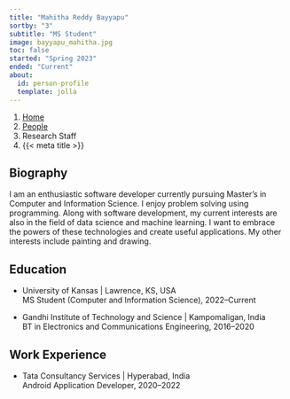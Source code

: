 ```yaml
---
title: "Mahitha Reddy Bayyapu"
sortby: "3"
subtitle: "MS Student"
image: bayyapu_mahitha.jpg
toc: false
started: "Spring 2023"
ended: "Current"
about:
  id: person-profile
  template: jolla
---
```


```{=html}
<nav aria-label="breadcrumb">
  <ol class="breadcrumb">
    <li class="breadcrumb-item"><a href="../../index.html">Home</a></li>
    <li class="breadcrumb-item"><a href="../../people.html">People</a></li>
    <li class="breadcrumb-item active">Research Staff</li>
    <li class="breadcrumb-item active" aria-current="page">{{< meta title >}}</li>
  </ol>
</nav>
```

:::{#person-profile}
:::

## Biography
I am an enthusiastic software developer currently pursuing Master's in Computer and Information Science. I enjoy problem solving using programming. Along with software development, my current interests are also in the field of data science and machine learning. I want to embrace the powers of these technologies and create useful applications. My other interests include painting and drawing.

## Education

- [University of Kansas]{.fw-bold} | Lawrence, KS, USA<br />
  MS Student (Computer and Information Science), 2022–Current

- [Gandhi Institute of Technology and Science]{.fw-bold} | Kampomaligan, India<br />
  BT in Electronics and Communications Engineering, 2016–2020
  
## Work Experience

- [Tata Consultancy Services]{.fw-bold} | Hyperabad, India<br />
  Android Application Developer, 2020–2022
